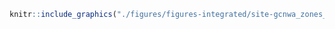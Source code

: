 <!-- #### Sites d’intérêt - GCNWA - Zones d'activités {-} -->


<!-- -------------------------------------------------- -->

```r
knitr::include_graphics("./figures/figures-integrated/site-gcnwa_zones_activites.png")
```

<br>

